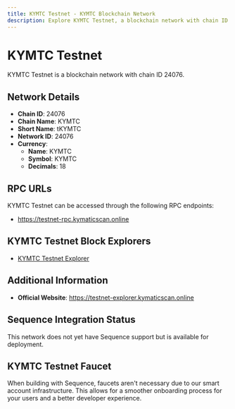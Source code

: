 ```yaml
--- 
title: KYMTC Testnet - KYMTC Blockchain Network
description: Explore KYMTC Testnet, a blockchain network with chain ID 24076. Learn about its native currency, KYMTC, and how to interact with the network.
---
```


# KYMTC Testnet

KYMTC Testnet is a blockchain network with chain ID 24076.

## Network Details

- **Chain ID**: 24076
- **Chain Name**: KYMTC
- **Short Name**: tKYMTC
- **Network ID**: 24076
- **Currency**: 
  - **Name**: KYMTC
  - **Symbol**: KYMTC
  - **Decimals**: 18

## RPC URLs

KYMTC Testnet can be accessed through the following RPC endpoints:

- https://testnet-rpc.kymaticscan.online

## KYMTC Testnet Block Explorers

- [KYMTC Testnet Explorer](https://testnet-explorer.kymaticscan.online)

## Additional Information

- **Official Website**: https://testnet-explorer.kymaticscan.online

## Sequence Integration Status

This network does not yet have Sequence support but is available for deployment.

## KYMTC Testnet Faucet

When building with Sequence, faucets aren't necessary due to our smart account infrastructure. This allows for a smoother onboarding process for your users and a better developer experience.
